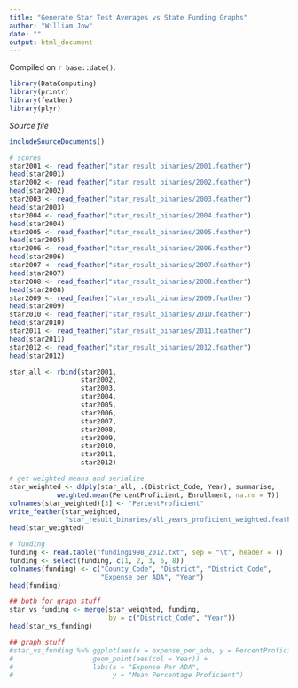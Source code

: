 ```yaml
---
title: "Generate Star Test Averages vs State Funding Graphs"
author: "William Jow"
date: ""
output: html_document
---
```

<!-- leave this material as is -->
Compiled on `r base::date()`.

```r
library(DataComputing)
library(printr)
library(feather)
library(plyr)
```
<!-- put your content after this line -->
*Source file* 
```r
includeSourceDocuments()
```

<!-- Don't edit the material above this line -->
```r
# scores
star2001 <- read_feather("star_result_binaries/2001.feather")
head(star2001)
star2002 <- read_feather("star_result_binaries/2002.feather")
head(star2002)
star2003 <- read_feather("star_result_binaries/2003.feather")
head(star2003)
star2004 <- read_feather("star_result_binaries/2004.feather")
head(star2004)
star2005 <- read_feather("star_result_binaries/2005.feather")
head(star2005)
star2006 <- read_feather("star_result_binaries/2006.feather")
head(star2006)
star2007 <- read_feather("star_result_binaries/2007.feather")
head(star2007)
star2008 <- read_feather("star_result_binaries/2008.feather")
head(star2008)
star2009 <- read_feather("star_result_binaries/2009.feather")
head(star2009)
star2010 <- read_feather("star_result_binaries/2010.feather")
head(star2010)
star2011 <- read_feather("star_result_binaries/2011.feather")
head(star2011)
star2012 <- read_feather("star_result_binaries/2012.feather")
head(star2012)

star_all <- rbind(star2001,
                  star2002,
                  star2003,
                  star2004,
                  star2005,
                  star2006,
                  star2007,
                  star2008,
                  star2009,
                  star2010,
                  star2011,
                  star2012)

# get weighted means and serialize
star_weighted <- ddply(star_all, .(District_Code, Year), summarise,
            weighted.mean(PercentProficient, Enrollment, na.rm = T))
colnames(star_weighted)[3] <- "PercentProficient"
write_feather(star_weighted,
              "star_result_binaries/all_years_proficient_weighted.feather")
head(star_weighted)

# funding
funding <- read.table("funding1998_2012.txt", sep = "\t", header = T)
funding <- select(funding, c(1, 2, 3, 6, 8))
colnames(funding) <- c("County_Code", "District", "District_Code",
                       "Expense_per_ADA", "Year")
head(funding)

## both for graph stuff
star_vs_funding <- merge(star_weighted, funding,
                         by = c("District_Code", "Year"))
head(star_vs_funding)

## graph stuff
#star_vs_funding %>% ggplot(aes(x = expense_per_ada, y = PercentProficient)) +
#                    geom_point(aes(col = Year)) +
#                    labs(x = "Expense Per ADA",
#                         y = "Mean Percentage Proficient")
```
